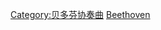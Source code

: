 {{Commonscat|Piano concertos by Ludwig van Beethoven}}
{{Category explanation|[[路德维希·范·贝多芬|路德维希·范·贝多芬]]所作[[钢琴协奏曲|钢琴协奏曲]]}}

[[Category:贝多芬协奏曲|Category:贝多芬协奏曲]]
[[Category:各作曲家钢琴协奏曲|Beethoven]]
